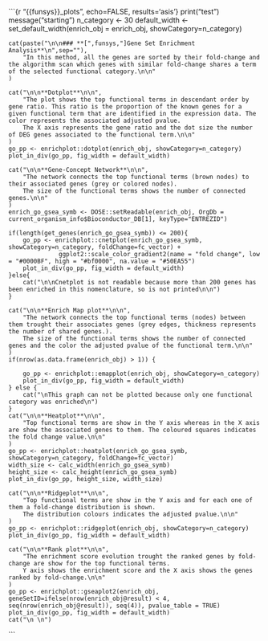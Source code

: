 ```{r "{{funsys}}_plots", echo=FALSE, results='asis'}
print("test")
message("starting")
n_category <- 30
default_width <- set_default_width(enrich_obj = enrich_obj, showCategory=n_category)

	cat(paste("\n\n### **[",funsys,"]Gene Set Enrichment Analysis**\n",sep=""),
		"In this method, all the genes are sorted by their fold-change and the algorithm scan which genes with similar fold-change shares a term of the selected functional category.\n\n"
	)

	cat("\n\n**Dotplot**\n\n",
		"The plot shows the top functional terms in descendant order by gene ratio. This ratio is the proportion of the known genes for a given functional term that are identified in the expression data. The color represents the associated adjusted pvalue. 
		The X axis represents the gene ratio and the dot size the number of DEG genes associated to the functional term.\n\n"
	)
	go_pp <- enrichplot::dotplot(enrich_obj, showCategory=n_category)
	plot_in_div(go_pp, fig_width = default_width)

	cat("\n\n**Gene-Concept Network**\n\n", 
		"The network connects the top functional terms (brown nodes) to their associated genes (grey or colored nodes).
		The size of the functional terms shows the number of connected genes.\n\n"
	)
	enrich_go_gsea_symb <- DOSE::setReadable(enrich_obj, OrgDb = current_organism_info$Bioconductor_DB[1], keyType="ENTREZID")

	if(length(get_genes(enrich_go_gsea_symb)) <= 200){
		go_pp <- enrichplot::cnetplot(enrich_go_gsea_symb, showCategory=n_category, foldChange=fc_vector) +
				  ggplot2::scale_color_gradient2(name = "fold change", low = "#0000BF", high = "#bf0000", na.value = "#50EA55")
		plot_in_div(go_pp, fig_width = default_width)
	}else{
		cat("\n\nCnetplot is not readable because more than 200 genes has been enriched in this nomenclature, so is not printed\n\n")
	}

	cat("\n\n**Enrich Map plot**\n\n", 
		"The network connects the top functional terms (nodes) between them trought their associates genes (grey edges, thickness represents the number of shared genes.).
		The size of the functional terms shows the number of connected genes and the color the adjusted pvalue of the functional term.\n\n"
	)
	if(nrow(as.data.frame(enrich_obj) > 1)) {

		go_pp <- enrichplot::emapplot(enrich_obj, showCategory=n_category)
		plot_in_div(go_pp, fig_width = default_width)
	} else {
		cat("\nThis graph can not be plotted because only one functional category was enriched\n")
	}
	cat("\n\n**Heatplot**\n\n", 
		"Top functional terms are show in the Y axis whereas in the X axis are show the associated genes to them. The coloured squares indicates the fold change value.\n\n"
	)
	go_pp <- enrichplot::heatplot(enrich_go_gsea_symb, showCategory=n_category, foldChange=fc_vector)
	width_size <- calc_width(enrich_go_gsea_symb)
	height_size <- calc_height(enrich_go_gsea_symb) 
	plot_in_div(go_pp, height_size, width_size)

	cat("\n\n**Ridgeplot**\n\n",
		"Top functional terms are show in the Y axis and for each one of them a fold-change distribution is shown.
		The distribution colours indicates the adjusted pvalue.\n\n"
	)
	go_pp <- enrichplot::ridgeplot(enrich_obj, showCategory=n_category)
	plot_in_div(go_pp, fig_width = default_width)

	cat("\n\n**Rank plot**\n\n", 
		"The enrichment score evolution trought the ranked genes by fold-change are show for the top functional terms. 
		Y axis shows the enrichment score and the X axis shows the genes ranked by fold-change.\n\n"
	)
	go_pp <- enrichplot::gseaplot2(enrich_obj, geneSetID=ifelse(nrow(enrich_obj@result) < 4, seq(nrow(enrich_obj@result)), seq(4)), pvalue_table = TRUE) 
	plot_in_div(go_pp, fig_width = default_width)
	cat("\n \n")
```
